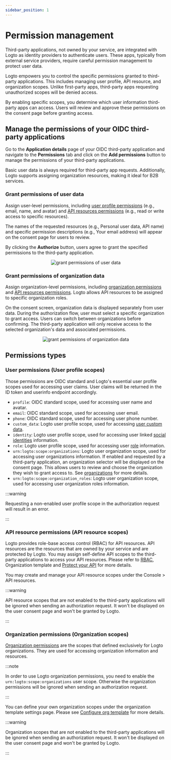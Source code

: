 ```yaml
---
sidebar_position: 1
---
```



# Permission management

Third-party applications, not owned by your service, are integrated with Logto as identity providers to authenticate users. These apps, typically from external service providers, require careful permission management to protect user data.

Logto empowers you to control the specific permissions granted to third-party applications. This includes managing user profile, API resource, and organization scopes. Unlike first-party apps, third-party apps requesting unauthorized scopes will be denied access.

By enabling specific scopes, you determine which user information third-party apps can access. Users will review and approve these permissions on the consent page before granting access.

## Manage the permissions of your OIDC third-party applications

Go to the **Application details** page of your OIDC third-party application and navigate to the **Permissions** tab and click on the **Add permissions** button to manage the permissions of your third-party applications.

Basic user data is always required for third-party app requests. Additionally, Logto supports assigning organization resources, making it ideal for B2B services.

### Grant permissions of user data

Assign user-level permissions, including [user profile permissions](#user-permissions-user-profile-scopes) (e.g., email, name, and avatar) and [API resources permissions](#api-resource-permissions-api-resource-scopes) (e.g., read or write access to specific resources).

The names of the requested resources (e.g., Personal user data, API name) and specific permission descriptions (e.g., Your email address) will appear on the consent page for users to review.

By clicking the **Authorize** button, users agree to grant the specified permissions to the third-party application.

<center>
  <img src={GrantPermissionsOfUserData} alt="grant permissions of user data" />
</center>

### Grant permissions of organization data

Assign organization-level permissions, including [organization permissions](#organization-permissions-organization-scopes) and [API resources permissions](#api-resource-permissions-api-resource-scopes). Logto allows API resources to be assigned to specific organization roles.

On the consent screen, organization data is displayed separately from user data. During the authorization flow, user must select a specific organization to grant access. Users can switch between organizations before confirming. The third-party application will only receive access to the selected organization's data and associated permissions.

<center>
  <img src={GrantPermissionsOfOrganizationData} alt="grant permissions of organization data" />
</center>

## Permissions types

### User permissions (User profile scopes)

Those permissions are OIDC standard and Logto's essential user profile scopes used for accessing user claims. User claims will be returned in the ID token and userinfo endpoint accordingly.

- `profile`: OIDC standard scope, used for accessing user name and avatar.
- `email`: OIDC standard scope, used for accessing user email.
- `phone`: OIDC standard scope, used for accessing user phone number.
- `custom_data`: Logto user profile scope, used for accessing [user custom data](/user-management/user-data/#custom-data).
- `identity`: Logto user profile scope, used for accessing user linked [social identities](/user-management/user-data/#social-identities) information.
- `role`: Logto user profile scope, used for accessing user [role](/authorization/role-based-access-control/#roles) information.
- `urn:logto:scope:organizations`: Logto user organization scope, used for accessing user organizations information. If enabled and requested by a third-party application, an organization selector will be displayed on the consent page. This allows users to review and choose the organization they wish to grant access to. See [organizations](/organizations) for more details.
- `urn:logto:scope:organization_roles`: Logto user organization scope, used for accessing user organization roles information.

:::warning

Requesting a non-enabled user profile scope in the authorization request will result in an error.

:::

### API resource permissions (API resource scopes)

Logto provides role-base access control (RBAC) for API resources. API resources are the resources that are owned by your service and are protected by Logto. You may assign self-define API scopes to the third-party applications to access your API resources. Please refer to [RBAC](/authorization/role-based-access-control), Organization template and [Protect your API](/authorization/api-resources/protect-your-api/) for more details.

You may create and manage your API resource scopes under the <CloudLink to="/api-resources">Console > API resources</CloudLink>.

:::warning

API resource scopes that are not enabled to the third-party applications will be ignored when sending an authorization request. It won't be displayed on the user consent page and won't be granted by Logto.

:::

### Organization permissions (Organization scopes)

[Organization permissions](/authorization/org-template/#organization-permission) are the scopes that defined exclusively for Logto organizations. They are used for accessing organization information and resources.

:::note

In order to use Logto organization permissions, you need to enable the `urn:logto:scope:organizations` user scope. Otherwise the organization permissions will be ignored when sending an authorization request.

:::

You can define your own organization scopes under the organization template settings page. Please see [Configure org template](/authorization/org-template/configure-org-template/) for more details.

:::warning

Organization scopes that are not enabled to the third-party applications will be ignored when sending an authorization request. It won't be displayed on the user consent page and won't be granted by Logto.

:::
